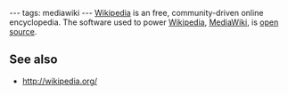 ---
tags: mediawiki
---
[[Wikipedia]] is an free, community-driven online encyclopedia. The software used to power [[Wikipedia]], [[MediaWiki]], is [[open source]].

== See also ==

* http://wikipedia.org/
